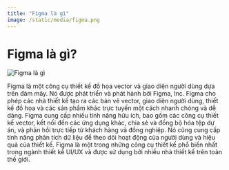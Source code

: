 ```yaml
---
title: "Figma là gì"
image: /static/media/figma.png
---
```


# Figma là gì?

![Figma là gì](/static/media/figma.png)

Figma là một công cụ thiết kế đồ họa vector và giao diện người dùng dựa trên đám mây. Nó được phát triển và phát hành bởi Figma, Inc. Figma cho phép các nhà thiết kế tạo ra các bản vẽ vector, giao diện người dùng, thiết kế đồ họa và các sản phẩm khác trực tuyến một cách nhanh chóng và dễ dàng. Figma cung cấp nhiều tính năng hữu ích, bao gồm các công cụ thiết kế vector, kết nối đến các ứng dụng khác, chia sẻ và đồng bộ hóa tệp dự án, và phản hồi trực tiếp từ khách hàng và đồng nghiệp. Nó cũng cung cấp tính năng phân tích dữ liệu để theo dõi hoạt động của người dùng và hiệu quả của thiết kế. Figma là một trong những công cụ thiết kế phổ biến nhất trong ngành thiết kế UI/UX và được sử dụng bởi nhiều nhà thiết kế trên toàn thế giới.
